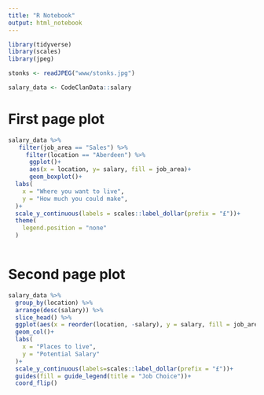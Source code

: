 ```yaml
---
title: "R Notebook"
output: html_notebook
---
```


```r
library(tidyverse)
library(scales)
library(jpeg)

stonks <- readJPEG("www/stonks.jpg")

salary_data <- CodeClanData::salary

```
# First page plot
```r

salary_data %>% 
   filter(job_area == "Sales") %>% 
     filter(location == "Aberdeen") %>% 
      ggplot()+
      aes(x = location, y= salary, fill = job_area)+
      geom_boxplot()+
  labs(
    x = "Where you want to live",
    y = "How much you could make",
  )+
  scale_y_continuous(labels = scales::label_dollar(prefix = "£"))+
  theme(
    legend.position = "none"
  )
  
```

# Second page plot
```r

salary_data %>% 
  group_by(location) %>% 
  arrange(desc(salary)) %>% 
  slice_head() %>%
  ggplot(aes(x = reorder(location, -salary), y = salary, fill = job_area))+
  geom_col()+
  labs(
    x = "Places to live",
    y = "Potential Salary"
  )+
  scale_y_continuous(labels=scales::label_dollar(prefix = "£"))+
  guides(fill = guide_legend(title = "Job Choice"))+
  coord_flip()
  
```

